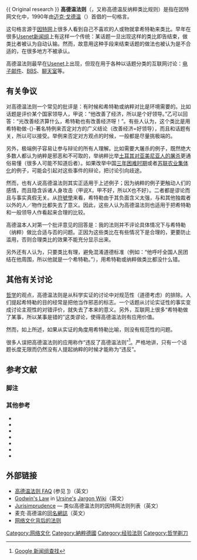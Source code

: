 {{ Original research }}
{{Refimprove|time=2015-05-24T08:08:37+00:00}}
'''高德温法则'''（{{lang|en|Godwin's Law}}，又称高德温反纳粹类比规则）是指在因特网文化中，1990年由[[迈克·戈德温|迈克·戈德温]]（{{lang|en|Mike Godwin}}）首倡的一句格言。

{{quote|当-{zh-cn:在线;zh-tw:線上;}-讨论不断变长时，参与者把用户或其言行与[[纳粹主义|纳粹主义]]或[[希特勒|希特勒]]类比的-{zh-cn:概;zh-tw:機;}-率会趋於一（100%）<ref>{{cite web | author=Mike Godwin| title=Meme, Counter-meme | year=2004-10-01| work=Wired Magazine | url=http://www.wired.com/wired/archive/2.10/godwin.if.html | accessdate=2006-03-24 }}</ref>}}

这句格言源于[[因特网|因特网]]上很多人看到自己不喜欢的人或物就拿希特勒来类比。早年在很多[[Usenet|Usenet]][[新闻组|新闻组]]上有这样一个传统：某话题一旦出现这样的类比即告结束，做类比者被认为自动认输。然而，故意用这种手段来结束话题的做法也被认为是不合适的，在很多地方不被承认。

高德温法则最早在[[Usenet|Usenet]]上出现，但现在用于各种以话题分类的互联网讨论：[[电子邮件|电子邮件]]、[[BBS|BBS]]、[[聊天室|聊天室]]等。

== 有关争议 ==
对高德温法则一个常见的批评是：有时候和希特勒或纳粹对比是环境需要的。比如话题是评价某个国家领导人，甲说：“他改善了经济，所以是个好领导。”乙可以回答：“光改善经济算什么，希特勒也有改善经济呀！”。有些人认为，这个类比是用希特勒做-{}-著名特例来否定对方的广义结论（改善经济=好领导），而且和话题有关，所以可以接受。举例来否定对方观点的时候，一般都是尽量挑极端的。

另外，极端例子容易让参与辩论的所有人理解。比如需要大屠杀的例子，既然绝大多数人都认为纳粹是邪恶和不可取的，举纳粹比举[[亚美尼亚种族大屠杀|土耳其对亚美尼亚人的屠杀]]更通俗易懂（很多人可能不知道后者）。如果改举中国[[三年困难时期|三年困难时期]]或者[[苏联|苏联]][[农业集体化|农业集体化]]的例子，可能会引起对这些事件的辩论，把讨论引向歧途。

然而，也有人说高德温法则其实正适用于上述例子；因为纳粹的例子更触动人们的感情，而且隐含诉诸人身攻击（甲说X，甲不好，所以X也不好）。二者都是谬论而且与事实真假无关。从[[符號學|符號學]]来看，希特勒由于其负面含义太强，与和其他独裁者以外的人／物作比都失去了意义。因此，这些人认为高德温法则也适用于把希特勒和一般领导人作看起来合理的比较。

高德温本人对第一个批评意见的回答是：我的法则并不评论具体情况下与希特勒（纳粹）做比合适与否的问题。正因为这些类比在有些情况下是合理的，更要防止滥用，否则合理类比的效果不能充分显示出来。

另外还有人认为，只要类比有理，避免混淆道德标准（例如：“他呼吁全国人民团结在他周围，所以他就是一个希特勒。”），用希特勒或纳粹做类比都没什么错。

== 其他有关讨论 ==
[[哲学|哲学]]的观点，高德温法则是从科学实证的讨论中对规范性（道德考虑）的排除。人们提起希特勒的目的经常是把他当作邪恶的标志。一个话题从讨论实证性的事实变成讨论主观性的对错评价，就失去了本来的意义。另外，互联网上很多“希特勒做了某事，所以某事是错的”这类谬论，使得高德温法则有应用价值。

然而，如上所述，如果从实证的角度用希特勒比喻，则没有规范性的问题。

很多人误把高德温法则的应用称作“违反了高德温法则”<ref>[http://groups.google.co.uk/groups?safe=off&q=violate+%22godwin%27s+law%22 Google 新闻组查找]</ref>。严格地讲，只有一个话题长度无限而仍然没有人提起纳粹的时候才能称为“违反”。

== 参考文献 ==
=== 脚注 ===
<references/>

=== 其他参考 ===
* {{cite web | publisher=[[Anti-Defamation_League|Anti-Defamation League]] | date=1997-01-13 | title=ADL CALLS DICTIONARY'S ADDED DEFINITION OF "NAZI" OFFENSIVE URGES RANDOM HOUSE TO "RETHINK YOUR DECISION" | url=http://www.adl.org/presrele/HolNa_52/2881_52.asp | deadurl=yes | archiveurl=https://web.archive.org/web/20060523201253/http://www.adl.org/presrele/HolNa_52/2881_52.asp | archivedate=2006-05-23 }}
* {{cite web | author=Mike Godwin| title=Meme, Counter-meme | year=2004-10-01 | work=Wired Magazine| url=http://www.wired.com/wired/archive/2.10/godwin.if_pr.html | accessdate=2006-03-24 }}
* {{cite web | author=Mike Godwin | title=Godwin's Law of Nazi Analogies (and Corollaries) | publisher=Electronic Frontier Foundation | year=1995-01-12 | work=EFF "Net Culture - Humor" Archive | url=http://www.eff.org/Net_culture/Folklore/Humor/godwins.law | accessdate=2006-03-24 | deadurl=yes | archiveurl=https://web.archive.org/web/20060506172505/http://www.eff.org/Net_culture/Folklore/Humor/godwins.law | archivedate=2006-05-06 }}
* {{cite web | author=Percifield, Jeff | title=In the Future, Everyone Will Be Hitler for 15 Minutes | year=2005-06-01 | work=BeautifulAtrocities.com | url=http://beautifulatrocities.com/archives/2005/06/in_the_future_e.html | accessdate=2006-04-07 | deadurl=yes | archiveurl=https://web.archive.org/web/20060331025153/http://beautifulatrocities.com/archives/2005/06/in_the_future_e.html | archivedate=2006-03-31 }}
* {{cite news | title=Let's revoke the designated Hitler rule | first=David | last=Rossie | publisher=Press & Sun Bulletin, Binghamton, NY | url=http://www.pressconnects.com/apps/pbcs.dll/article?AID=/20060319/OPINION/603190311/1005 | date=2006-03-19 }}{{Dead link|date=2018年8月 |bot=InternetArchiveBot |fix-attempted=yes }}
* {{cite web | author=Webber, Brian | title=Breaking Godwin's Law | year=2005-08-28 | work=Voices of Unreason | url=http://www.voicesofunreason.com/fullthread$9042 | accessdate=2006-03-24 | archive-date=2006-03-26 | archive-url=https://web.archive.org/web/20060326190011/http://www.voicesofunreason.com/fullthread$9042 | dead-url=yes }}
* {{cite web | author=Weigel, David | title=Hands Off Hitler!: It's time to repeal Godwin's Law | year=2005-07-14 | work=Reason Magazine | url=http://www.reason.com/hod/dw071405.shtml | accessdate=2006-03-24 | deadurl=yes | archiveurl=https://web.archive.org/web/20060221211443/http://www.reason.com/hod/dw071405.shtml | archivedate=2006-02-21 }}

== 外部链接 ==
<!--{{Spoken Wikipedia|Godwin's_law.ogg|2005-07-01}} -->
* [https://web.archive.org/web/20060619141216/http://www.killfile.org/~tskirvin/faqs/godwin.html 高德温法则 FAQ] (参见 [https://web.archive.org/web/19991011095714/http://www.faqs.org/faqs/usenet/legends/godwin/])（英文）
* [[Ursine:Godwin's_Law|Godwin's Law]] in [[Ursine:Main_Page|Ursine's]] [[Ursine:Jargon|Jargon Wiki]]（英文）
* [https://web.archive.org/web/20050403220554/http://www.journalfen.net/community/jurisimprudence/ Jurisimprudence] — 类似高德温法则的因特网法则列表（英文）
* 麦克·高德温的[http://www.godwinslaw.org/ 同名網誌]（英文）
* [http://www.kenengba.com/post/2197.html 网络文化背后的法则]

[[Category:网络文化|Category:网络文化]]
[[Category:納粹德國|Category:納粹德國]]
[[Category:经验法则|Category:经验法则]]
[[Category:哲学剃刀|Category:哲学剃刀]]
